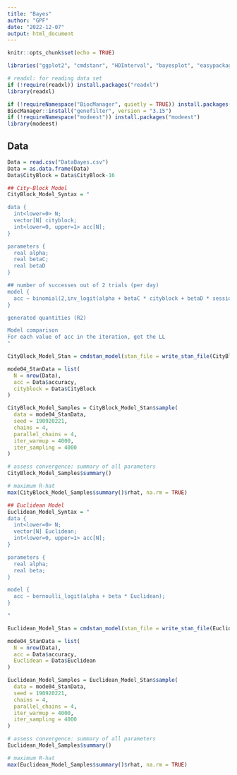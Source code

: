 ```yaml
---
title: "Bayes"
author: "GPF"
date: "2022-12-07"
output: html_document
---
```


```r
knitr::opts_chunk$set(echo = TRUE)
```

```r
libraries("ggplot2", "cmdstanr", "HDInterval", "bayesplot", "easypackages")

# readxl: for reading data set
if (!require(readxl)) install.packages("readxl")
library(readxl)

if (!requireNamespace("BiocManager", quietly = TRUE)) install.packages("BiocManager")
BiocManager::install("genefilter", version = "3.15")
if (!requireNamespace("modeest")) install.packages("modeest")
library(modeest)
```

## Data
```r
Data = read.csv("DataBayes.csv")
Data = as.data.frame(Data)
Data$CityBlock = Data$CityBlock-16
```


```r
## City-Block Model
CityBlock_Model_Syntax = "

data {
  int<lower=0> N;
  vector[N] cityblock;
  int<lower=0, upper=1> acc[N];
}

parameters {
  real alpha;
  real betaC;
  real betaD
}

## number of successes out of 2 trials (per day)
model {
  acc ~ binomial(2,inv_logit(alpha + betaC * cityblock + betaD * session));
}

generated quantities (R2)

Model comparison
For each value of acc in the iteration, get the LL
"
```

```r
CityBlock_Model_Stan = cmdstan_model(stan_file = write_stan_file(CityBlock_Model_Syntax))

mode04_StanData = list(
  N = nrow(Data),
  acc = Data$accuracy,
  cityblock = Data$CityBlock
)

CityBlock_Model_Samples = CityBlock_Model_Stan$sample(
  data = mode04_StanData,
  seed = 190920221,
  chains = 4,
  parallel_chains = 4,
  iter_warmup = 4000,
  iter_sampling = 4000
)

# assess convergence: summary of all parameters
CityBlock_Model_Samples$summary()

# maximum R-hat
max(CityBlock_Model_Samples$summary()$rhat, na.rm = TRUE)
```


```r
## Euclidean Model
Euclidean_Model_Syntax = "
data {
  int<lower=0> N;
  vector[N] Euclidean;
  int<lower=0, upper=1> acc[N];
}

parameters {
  real alpha;
  real beta;
}

model {
  acc ~ bernoulli_logit(alpha + beta * Euclidean);
}

"

Euclidean_Model_Stan = cmdstan_model(stan_file = write_stan_file(Euclidean_Model_Syntax))

mode04_StanData = list(
  N = nrow(Data),
  acc = Data$accuracy,
  Euclidean = Data$Euclidean
)

Euclidean_Model_Samples = Euclidean_Model_Stan$sample(
  data = mode04_StanData,
  seed = 190920221,
  chains = 4,
  parallel_chains = 4,
  iter_warmup = 4000,
  iter_sampling = 4000
)

# assess convergence: summary of all parameters
Euclidean_Model_Samples$summary()

# maximum R-hat
max(Euclidean_Model_Samples$summary()$rhat, na.rm = TRUE)
```
